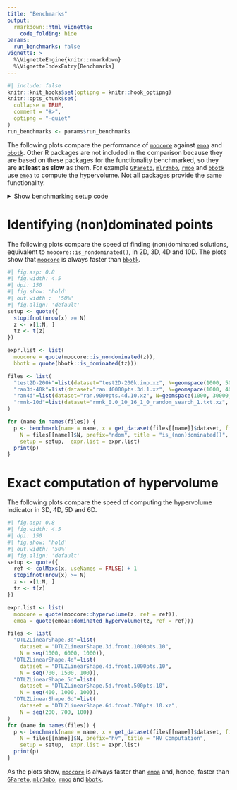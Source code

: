 ```yaml
---
title: "Benchmarks"
output:
  rmarkdown::html_vignette:
    code_folding: hide
params:
  run_benchmarks: false
vignette: >
  %\VignetteEngine{knitr::rmarkdown}
  %\VignetteIndexEntry{Benchmarks}
---
```


<style>
    img {
        border: 0;
        padding: 0;
        margin: 0;
    }
</style>


```r
#| include: false
knitr::knit_hooks$set(optipng = knitr::hook_optipng)
knitr::opts_chunk$set(
  collapse = TRUE,
  comment = "#>",
  optipng = "-quiet"
)
run_benchmarks <- params$run_benchmarks
```

The following plots compare the performance of [`moocore`][moocore] against [`emoa`][emoa] and [`bbotk`][bbotk]. Other R packages are not included in the comparison because they are based on these packages for the functionality benchmarked, so they are **at least as slow** as them. For example [`GPareto`][GPareto], [`mlr3mbo`][mlr3mbo], [`rmoo`][rmoo] and [`bbotk`][bbotk] use [`emoa`][emoa] to compute the hypervolume.  Not all packages provide the same functionality.

<details><summary>Show benchmarking setup code</summary>

```r
#| class.source: 'fold-show'
library(matrixStats)
library(data.table)
library(ggplot2)
library(moocore)

geomspace <- function(start, stop, num)
  round(exp(seq(log(start), log(stop), length.out = num)), 0)

get_dataset <- function(filename, filter=FALSE) {
  cat("Get file '", filename, "'\n")
  destfile <- system.file(file.path("extdata", filename), package="moocore")
  if (destfile == "") {
    destfile <- file.path("../../../testsuite/data", filename)
    if (!file.exists(destfile)) {
      fileext <- if (endsWith(destfile, ".xz")) ".xz" else ""
      destfile <- withr::local_tempfile(fileext = fileext)
      base_url <- "https://github.com/multi-objective/testsuite/raw/refs/heads/main/data/"
      utils::download.file(paste0(base_url, filename), destfile, quiet = FALSE)
    }
  }
  x <- read_datasets(destfile)
  x <- x[, -ncol(x)] # Union of datasets
  if (filter)
    x <- filter_dominated(x)
  x
}

# This is adapted from atime:::plot.atime
benchmark_plot <- function (x, title = "", only_seconds=TRUE, ...) {
  expr.name <- N <- kilobytes <- NULL
  meas <- x[["measurements"]]
  by.dt <- meas[, x$by.vec, with = FALSE]
  tall.list <- list()
  for (unit.i in seq_along(x$unit.col.vec)) {
    col.name <- x$unit.col.vec[[unit.i]]
    unit <- names(x$unit.col.vec)[[unit.i]]
    if (is.null(unit) || unit == "")
      unit <- col.name
    tall.list[[unit.i]] <- meas[, data.table(N, by.dt,
      unit, median = get(col.name))]
  }
  tall <- rbindlist(tall.list)
  if (only_seconds) {
    tall <- tall[unit=="seconds", ]
    ylab <- "CPU time (seconds)"
    legend.position <- c(0.25, 0.9)
  } else {
    ylab <- "median line, min/max band"
    legend.position <- c(0.8, 0.625)
  }
  gg <- ggplot() + theme_bw(base_size=12) +
    geom_ribbon(aes(N, ymin = min, ymax = max, fill = expr.name),
      data = data.table(meas, unit = "seconds"), alpha = 0.25, show.legend=FALSE) +
    geom_line(aes(N, median, color = expr.name), data = tall) +
    geom_point(aes(N, median, color = expr.name), data = tall) +
    scale_y_log10(ylab) +
    labs(subtitle = title) +
    theme(legend.title = element_blank(), legend.position = legend.position,
      legend.background = element_rect(fill="transparent"))
  if (!only_seconds)
    gg <- gg + facet_grid(unit ~ ., scales = "free")
  gg
}

get_package_version <- function(package)
  paste0(package, " (", as.character(packageVersion(package)), ")")

benchmark <- function(name, x, N, setup, expr.list, prefix, title) {
  rds_file <- paste0("bench/bench-", prefix, "-", name, ".rds")
  if (run_benchmarks || !file.exists(rds_file)) {
    lapply(names(expr.list), library, character.only = TRUE)
    names(expr.list) <- sapply(names(expr.list), get_package_version, USE.NAMES=FALSE)
    res <- substitute(atime::atime(
      N = N,
      expr.list = expr.list,
      setup = SETUP,
      result=FALSE,
      times=5,
      seconds.limit=10), list(SETUP=setup))
    res <- eval(res)
    saveRDS(res, file = rds_file)
  } else {
    res <- readRDS(rds_file)
  }
  gg <- benchmark_plot(res, title = paste0(title, " for ", name))
  gg
}
```
</details>

# Identifying (non)dominated points

The following plots compare the speed of finding (non)dominated solutions, equivalent to `moocore::is_nondominated()`, in 2D, 3D, 4D and 10D.
The plots show that [`moocore`][moocore] is always faster than [`bbotk`][bbotk].

```r
#| fig.asp: 0.8
#| fig.width: 4.5
#| dpi: 150
#| fig.show: 'hold'
#| out.width :  '50%'
#| fig.align: 'default'
setup <- quote({
  stopifnot(nrow(x) >= N)
  z <- x[1:N, ]
  tz <- t(z)
})

expr.list <- list(
  moocore = quote(moocore::is_nondominated(z)),
  bbotk = quote(bbotk::is_dominated(tz)))

files <- list(
  "test2D-200k"=list(dataset="test2D-200k.inp.xz", N=geomspace(1000, 50000, 10)),
  "ran3d-40k"=list(dataset="ran.40000pts.3d.1.xz", N=geomspace(1000, 40000, 10)),
  "ran4d"=list(dataset="ran.9000pts.4d.10.xz", N=geomspace(1000, 30000, 10)),
  "rmnk-10d"=list(dataset="rmnk_0.0_10_16_1_0_random_search_1.txt.xz", N=geomspace(1000, 20000, 10))
)

for (name in names(files)) {
  p <- benchmark(name = name, x = get_dataset(files[[name]]$dataset, filter=FALSE),
    N = files[[name]]$N, prefix="ndom", title = "is_(non)dominated()",
    setup = setup,  expr.list = expr.list)
  print(p)
}
```


# Exact computation of hypervolume

The following plots compare the speed of computing the hypervolume indicator in 3D, 4D, 5D and 6D.

```r
#| fig.asp: 0.8
#| fig.width: 4.5
#| dpi: 150
#| fig.show: 'hold'
#| out.width: '50%'
#| fig.align: 'default'
setup <- quote({
  ref <- colMaxs(x, useNames = FALSE) + 1
  stopifnot(nrow(x) >= N)
  z <- x[1:N, ]
  tz <- t(z)
})

expr.list <- list(
  moocore = quote(moocore::hypervolume(z, ref = ref)),
  emoa = quote(emoa::dominated_hypervolume(tz, ref = ref)))

files <- list(
  "DTLZLinearShape.3d"=list(
    dataset = "DTLZLinearShape.3d.front.1000pts.10",
    N = seq(1000, 6000, 1000)),
  "DTLZLinearShape.4d"=list(
    dataset = "DTLZLinearShape.4d.front.1000pts.10",
    N = seq(700, 1500, 100)),
  "DTLZLinearShape.5d"=list(
    dataset = "DTLZLinearShape.5d.front.500pts.10",
    N = seq(400, 1000, 100)),
  "DTLZLinearShape.6d"=list(
    dataset = "DTLZLinearShape.6d.front.700pts.10.xz",
    N = seq(200, 700, 100))
)
for (name in names(files)) {
  p <- benchmark(name = name, x = get_dataset(files[[name]]$dataset, filter=TRUE),
    N = files[[name]]$N, prefix="hv", title = "HV Computation",
    setup = setup,  expr.list = expr.list)
  print(p)
}
```

As the plots show, [`moocore`][moocore] is always faster than [`emoa`][emoa] and, hence, faster than [`GPareto`][GPareto], [`mlr3mbo`][mlr3mbo], [`rmoo`][rmoo] and [`bbotk`][bbotk].

[moocore]: https://multi-objective.github.io/moocore/r/
[emoa]: https://cran.r-project.org/package=emoa
[bbotk]:  https://cran.r-project.org/package=bbotk
[GPareto]: http://cran.r-project.org/package=GPareto
[mlr3mbo]: https://cran.r-project.org/package=mlr3mbo
[rmoo]: https://cran.r-project.org/package=rmoo
